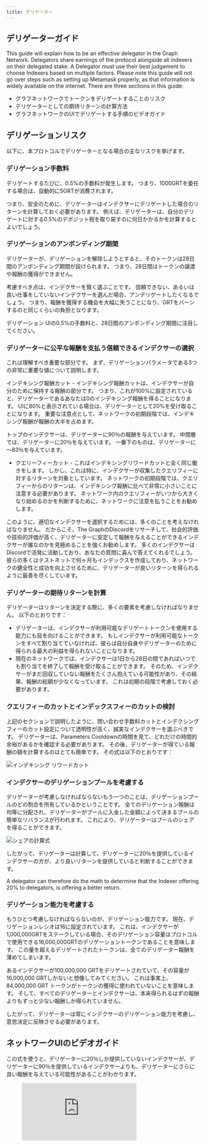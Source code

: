 ```yaml
---
title: デリゲーター
---
```



## デリゲーターガイド

This guide will explain how to be an effective delegator in the Graph Network. Delegators share earnings of the protocol alongside all indexers on their delegated stake. A Delegator must use their best judgement to choose Indexers based on multiple factors. Please note this guide will not go over steps such as setting up Metamask properly, as that information is widely available on the internet. There are three sections in this guide:

- グラフネットワークでトークンをデリゲートすることのリスク
- デリゲーターとしての期待リターンの計算方法
- グラフネットワークのUIでデリゲートする手順のビデオガイド

## デリゲーションリスク

以下に、本プロトコルでデリゲーターとなる場合の主なリスクを挙げます。

### デリゲーション手数料

デリゲートするたびに、0.5%の手数料が発生します。 つまり、1000GRTを委任する場合は、自動的に5GRTが消費されます。

つまり、安全のために、デリゲーターはインデクサーにデリゲートした場合のリターンを計算しておく必要があります。 例えば、デリゲーターは、自分のデリゲートに対する0.5%のデポジット税を取り戻すのに何日かかるかを計算するとよいでしょう。

### デリゲーションのアンボンディング期間

デリゲーターが、デリゲーションを解除しようとすると、そのトークンは28日間のアンボンディング期間が設けられます。 つまり、28日間はトークンの譲渡や報酬の獲得ができません。

考慮すべき点は、インデクサーを賢く選ぶことです。 信頼できない、あるいは良い仕事をしていないインデクサーを選んだ場合、アンデリゲートしたくなるでしょう。 つまり、報酬を獲得する機会を大幅に失うことになり、GRTをバーンするのと同じくらいの負担となります。

<div sx={{ mx: 'auto', maxWidth: '400px' }}>
  デリゲーション UIの0.5%の手数料と、28日間のアンボンディング期間に注目してください。
</div>

### デリゲーターに公平な報酬を支払う信頼できるインデクサーの選択

これは理解すべき重要な部分です。 まず、デリゲーションパラメータである3つの非常に重要な値について説明します。

インデキシング報酬カット - インデキシング報酬カットは、インデクサーが自分のために保持する報酬の部分です。 つまり、これが100%に設定されていると、デリゲーターであるあなたは0のインデキシング報酬を得ることになります。 UIに80%と表示されている場合は、デリゲーターとして20%を受け取ることになります。 重要な注意点として、ネットワークの初期段階では、インデキシング報酬が報酬の大半を占めます。

<div sx={{ mx: 'auto', maxWidth: '700px' }}>
  トップのインデクサーは、デリゲーターに90％の報酬を与えています。 中間層では、デリゲーターに20％を与えています。 一番下のものは、デリゲーターに～83％を与えています。
</div>

- クエリーフィーカット - これはインデキシングリワードカットと全く同じ働きをします。 しかし、これは特に、インデクサーが収集したクエリフィーに対するリターンを対象としています。 ネットワークの初期段階では、クエリフィーからのリターンは、インデキシング報酬に比べて非常に小さいことに注意する必要があります。 ネットワーク内のクエリフィーがいつから大きくなり始めるのかを判断するために、ネットワークに注意を払うことをお勧めします。

このように、適切なインデクサーを選択するためには、多くのことを考えなければなりません。 だからこそ、The GraphのDiscordをリサーチして、社会的評価や技術的評価が高く、デリゲーターに安定して報酬を与えることができるインデクサーが誰なのかを見極めることを強くお勧めします。 多くのインデクサーはDiscordで活発に活動しており、あなたの質問に喜んで答えてくれるでしょう。 彼らの多くはテストネットで何ヶ月もインデックスを作成しており、ネットワークの健全性と成功を向上させるために、デリゲーターが良いリターンを得られるように最善を尽くしています。

### デリゲーターの期待リターンを計算

デリゲーターはリターンを決定する際に、多くの要素を考慮しなければなりません。 以下のとおりです：

- デリゲーターは、インデクサーが利用可能なデリゲートトークンを使用する能力にも目を向けることができます。 もしインデクサーが利用可能なトークンをすべて割り当てていなければ、彼らは自分自身やデリゲーターのために得られる最大の利益を得られないことになります。
- 現在のネットワークでは、インデクサーは1日から28日の間であればいつでも割り当てを終了して報酬を受け取ることができます。 そのため、インデクサーがまだ回収していない報酬をたくさん抱えている可能性があり、その結果、報酬の総額が少なくなっています。 これは初期の段階で考慮しておく必要があります。

### クエリフィーのカットとインデックスフィーのカットの検討

上記のセクションで説明したように、問い合わせ手数料カットとインデクシングフィーのカット設定について透明性が高く、誠実なインデクサーを選ぶべきです。 デリゲーターは、Parameters Cooldownの時間を見て、どれだけの時間的余裕があるかを確認する必要があります。 その後、デリゲーターが得ている報酬の額を計算するのはとても簡単です。 その式は以下のとおりです：

![インデキシング リワードカット](/img/Delegation-Reward-Formula.png)

### インデクサーのデリゲーションプールを考慮する

デリゲーターが考慮しなければならないもう一つのことは、デリゲーションプールのどの割合を所有しているかということです。 全てのデリゲーション報酬は均等に分配され、デリゲーターがプールに入金した金額によって決まるプールの簡単なリバランスが行われます。 これにより、デリゲーターはプールのシェアを得ることができます。

![シェアの計算式](/img/Share-Forumla.png)

したがって、デリゲーターは計算して、デリゲーターに20％を提供しているインデクサーの方が、より良いリターンを提供していると判断することができます。

A delegator can therefore do the math to determine that the Indexer offering 20% to delegators, is offering a better return.

### デリゲーション能力を考慮する

もうひとつ考慮しなければならないのが、デリゲーション能力です。 現在、デリゲーションレシオは16に設定されています。 これは、インデクサーが1,000,000GRTをステークしている場合、そのデリゲーション容量はプロトコルで使用できる16,000,000GRTのデリゲーショントークンであることを意味します。 この量を超えるデリゲートされたトークンは、全てのデリゲーター報酬を薄めてしまいます。

あるインデクサーが100,000,000 GRTをデリゲートされていて、その容量が16,000,000 GRTしかないと想像してみてください。 これは事実上、84,000,000 GRT トークンがトークンの獲得に使われていないことを意味します。 そして、すべてのデリゲーターとインデクサーは、本来得られるはずの報酬よりもずっと少ない報酬しか得られていません。

したがって、デリゲーターは常にインデクサーのデリゲーション能力を考慮し、意思決定に反映させる必要があります。

## ネットワークUIのビデオガイド

この式を使うと、デリゲーターに20％しか提供していないインデクサーが、デリゲーターに90％を提供しているインデクサーよりも、デリゲーターにさらに良い報酬を与えている可能性があることがわかります。

<figure className="video-container">
  <iframe className="video-iframe" src="https://www.youtube.com/embed/2G7S2gdURdc" frameBorder="0" allowFullScreen />
</figure>
